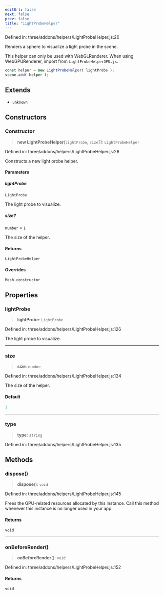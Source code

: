 ```yaml
---
editUrl: false
next: false
prev: false
title: "LightProbeHelper"
---
```


Defined in: three/addons/helpers/LightProbeHelper.js:20

Renders a sphere to visualize a light probe in the scene.

This helper can only be used with WebGLRenderer.
When using WebGPURenderer, import from `LightProbeHelperGPU.js`.

```js
const helper = new LightProbeHelper( lightProbe );
scene.add( helper );
```

## Extends

- `unknown`

## Constructors

### Constructor

> **new LightProbeHelper**(`lightProbe`, `size`?): `LightProbeHelper`

Defined in: three/addons/helpers/LightProbeHelper.js:28

Constructs a new light probe helper.

#### Parameters

##### lightProbe

`LightProbe`

The light probe to visualize.

##### size?

`number` = `1`

The size of the helper.

#### Returns

`LightProbeHelper`

#### Overrides

`Mesh.constructor`

## Properties

### lightProbe

> **lightProbe**: `LightProbe`

Defined in: three/addons/helpers/LightProbeHelper.js:126

The light probe to visualize.

***

### size

> **size**: `number`

Defined in: three/addons/helpers/LightProbeHelper.js:134

The size of the helper.

#### Default

```ts
1
```

***

### type

> **type**: `string`

Defined in: three/addons/helpers/LightProbeHelper.js:135

## Methods

### dispose()

> **dispose**(): `void`

Defined in: three/addons/helpers/LightProbeHelper.js:145

Frees the GPU-related resources allocated by this instance. Call this
method whenever this instance is no longer used in your app.

#### Returns

`void`

***

### onBeforeRender()

> **onBeforeRender**(): `void`

Defined in: three/addons/helpers/LightProbeHelper.js:152

#### Returns

`void`
